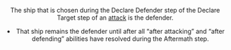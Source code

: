 <Header title="Defender" version="1.4.4"/>

The ship that is chosen during the Declare Defender step of the Declare
Target step of an [attack](/article/Attack) is the defender.

* That ship remains the defender until after all “after attacking” and “after
defending” abilities have resolved during the Aftermath step.